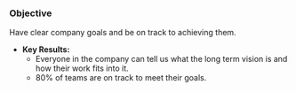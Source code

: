 ### Objective

Have clear company goals and be on track to achieving them.

* **Key Results:**
  * Everyone in the company can tell us what the long term vision is and how their work fits into it.
  * 80% of teams are on track to meet their goals.
